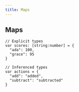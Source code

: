 ```yaml
---
title: Maps
---
```


## Maps

```boba
// Explicit types
var scores: [string:number] = {
  "ada": 100,
  "grace": 95
}

// Inferenced types
var actions = {
  "add": "added",
  "subtract": "subtracted"
}
```